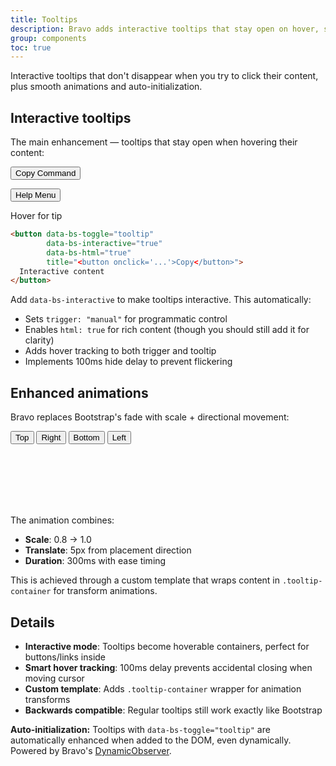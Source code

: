 ```yaml
---
title: Tooltips
description: Bravo adds interactive tooltips that stay open on hover, smooth directional animations, and automatic initialization to Bootstrap's tooltips.
group: components
toc: true
---
```


Interactive tooltips that don't disappear when you try to click their content, plus smooth animations and auto-initialization.

## Interactive tooltips

The main enhancement — tooltips that stay open when hovering their content:

<div class="bd-example mb-3">
  <button type="button" 
          class="btn btn-primary me-2"
          data-bs-toggle="tooltip"
          data-bs-interactive="true"
          data-bs-html="true"
          data-bs-placement="top"
          title="<div class='text-center'><button class='btn btn-sm btn-success me-2' onclick='navigator.clipboard.writeText(&quot;npm install bravo&quot;); this.textContent=&quot;✓ Copied&quot;'>Copy</button><code>npm install bravo</code></div>">
    Copy Command
  </button>
  
  <button type="button"
          class="btn btn-secondary me-2"  
          data-bs-toggle="tooltip"
          data-bs-interactive="true"
          data-bs-html="true"
          title="<div><strong>Need help?</strong><br><a href='#docs' class='text-info'>View docs</a> • <a href='#support' class='text-info'>Contact support</a></div>">
    Help Menu
  </button>
  
  <span class="badge bg-info"
        data-bs-toggle="tooltip"
        data-bs-interactive="true"
        data-bs-html="true"
        data-bs-placement="right"
        title="<div class='small'><strong>Pro tip:</strong><br>You can select and copy this text!</div>">
    Hover for tip
  </span>
</div>

```html
<button data-bs-toggle="tooltip"
        data-bs-interactive="true"
        data-bs-html="true"
        title="<button onclick='...'>Copy</button>">
  Interactive content
</button>
```

Add `data-bs-interactive` to make tooltips interactive. This automatically:
- Sets `trigger: "manual"` for programmatic control
- Enables `html: true` for rich content (though you should still add it for clarity)
- Adds hover tracking to both trigger and tooltip
- Implements 100ms hide delay to prevent flickering

## Enhanced animations

Bravo replaces Bootstrap's fade with scale + directional movement:

<div class="bd-example mb-3">
  <div class="d-flex justify-content-center gap-2 align-items-center" style="height: 120px;">
    <button type="button" class="btn btn-outline-secondary" data-bs-toggle="tooltip" data-bs-placement="top" title="Scales up from bottom">Top</button>
    <button type="button" class="btn btn-outline-secondary" data-bs-toggle="tooltip" data-bs-placement="right" title="Scales in from left">Right</button>
    <button type="button" class="btn btn-outline-secondary" data-bs-toggle="tooltip" data-bs-placement="bottom" title="Scales up from top">Bottom</button>
    <button type="button" class="btn btn-outline-secondary" data-bs-toggle="tooltip" data-bs-placement="left" title="Scales in from right">Left</button>
  </div>
</div>

The animation combines:
- **Scale**: 0.8 → 1.0
- **Translate**: 5px from placement direction
- **Duration**: 300ms with ease timing

This is achieved through a custom template that wraps content in `.tooltip-container` for transform animations.

## Details

* **Interactive mode**: Tooltips become hoverable containers, perfect for buttons/links inside
* **Smart hover tracking**: 100ms delay prevents accidental closing when moving cursor
* **Custom template**: Adds `.tooltip-container` wrapper for animation transforms
* **Backwards compatible**: Regular tooltips still work exactly like Bootstrap

<div class="alert alert-info mt-4">
  <strong>Auto-initialization:</strong> Tooltips with <code>data-bs-toggle="tooltip"</code> are automatically enhanced when added to the DOM, even dynamically. Powered by Bravo's <a href="/docs/0.0/javascript/dynamic-observer/">DynamicObserver</a>.
</div>